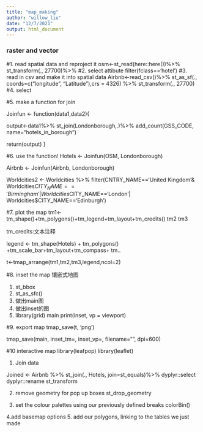 ```yaml
---
title: "map_making"
author: "willow_liu"
date: "12/7/2021"
output: html_document
---
```

### raster and vector
#1. read spatial data and reproject it
osm<-st_read(here::here())%>%
  st_transform(., 27700)%>%
#2. select attibute
filter(fclass=='hotel')
#3. read in csv and make it into spatial data
Airbnb<-read_csv()%>%
  st_as_sf(., coords=c("longitude", "Latitude"),crs = 4326) %>%
  st_transform(., 27700)
#4. select

#5. make a function for join

Joinfun <- function(data1,data2){

output<-data1%>%
 st_join(Londonborough,.)%>%
 add_count(GSS_CODE, name="hotels_in_borough")
 
 return(output)
}

#6. use the function!
Hotels <- Joinfun(OSM, Londonborough)

Airbnb <- Joinfun(Airbnb, Londonborough)

Worldcities2 <- Worldcities %>%
  filter(CNTRY_NAME=='United Kingdom'&
           Worldcities$CITY_NAME=='Birmingham'|
           Worldcities$CITY_NAME=='London'|
           Worldcities$CITY_NAME=='Edinburgh')

#7. plot the map
tm1<- tm_shape()+tm_polygons()+tm_legend+tm_layout+tm_credits()
tm2
tm3

tm_credits:文本注释

legend <- tm_shape(Hotels) + tm_polygons()
+tm_scale_bar+tm_layout+tm_compass+ tm..

t<-tmap_arrange(tm1,tm2,tm3,legend,ncol=2)

#8. inset the map 镶嵌式地图

1. st_bbox
2. st_as_sfc()
3. 做出main图
4. 做出inset的图
5. library(grid)
   main
   print(inset, vp = viewport)
   
#9. export map
tmap_save(t, 'png')

tmap_save(main, inset_tm=, inset_vp=, filename="", dpi=600)

#10 interactive map
library(leafpop)
library(leaflet)

1. Join data

Joined <- Airbnb %>%
  st_join(., Hotels, join=st_equals)%>%
  dyplyr::select
  dyplyr::rename
  st_transform
  
2. remove geometry for pop up boxes
st_drop_geometry

3. set the colour palettes using our previously defined breaks
colorBin()

4.add basemap options
5. add our polygons, linking to the tables we just made


  





